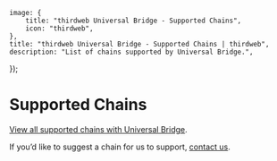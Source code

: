 
	image: {
		title: "thirdweb Universal Bridge - Supported Chains",
		icon: "thirdweb",
	},
	title: "thirdweb Universal Bridge - Supported Chains | thirdweb",
	description: "List of chains supported by Universal Bridge.",
});

# Supported Chains

[View all supported chains with Universal Bridge](https://thirdweb.com/chainlist?service=pay).

If you’d like to suggest a chain for us to support, [contact us](https://thirdweb.com/contact-us).

